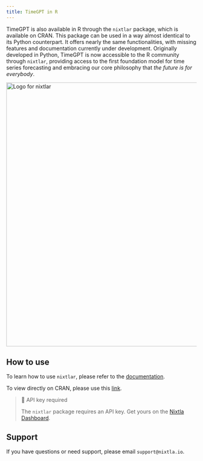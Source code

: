```yaml
---
title: TimeGPT in R
---
```


TimeGPT is also available in R through the `nixtlar` package, which is
available on CRAN. This package can be used in a way almost identical to
its Python counterpart. It offers nearly the same functionalities, with
missing features and documentation currently under development.
Originally developed in Python, TimeGPT is now accessible to the R
community through `nixtlar`, providing access to the first foundation
model for time series forecasting and embracing our core philosophy that
*the future is for everybody*.

<img src="https://github.com/Nixtla/nixtla/blob/main/nbs/img/logo_nixtlar.png?raw=true" alt="Logo for nixtlar" width="700" />

## How to use

To learn how to use `nixtlar`, please refer to the
[documentation](https://nixtla.github.io/nixtlar/).

To view directly on CRAN, please use this
[link](https://cloud.r-project.org/web/packages/nixtlar/index.html).

> 📘 API key required
>
> The `nixtlar` package requires an API key. Get yours on the [Nixtla
> Dashboard](http://dashboard.nixtla.io).

## Support

If you have questions or need support, please email `support@nixtla.io`.

